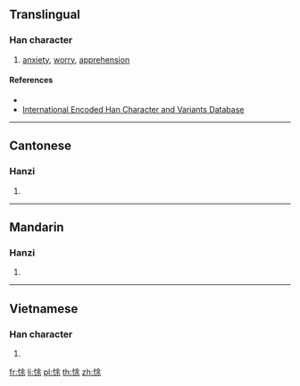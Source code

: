 {{character info/new}}
==Translingual==

===Han character===
{{Han char|rn=61|rad=心|as=07|sn=10|four=98094|canj=POMD|ids=⿰忄余}}

# [[anxiety]], [[worry]], [[apprehension]]

====References====
* {{Han ref|kx=0386.300|dkj=10633|dj=0719.030|hdz=42306.030|uh=6087|ud=24711|bh=D1AC|bd=53676}}
* [http://chardb.iis.sinica.edu.tw/char/11424 International Encoded Han Character and Variants Database]

----

==Cantonese==

===Hanzi===
{{yue-hanzi|jyut=[[tou4]]|y=tou4}}

# {{defn|lang=yue|sort=心07}}

----

==Mandarin==

===Hanzi===
{{cmn-hanzi|pin=[[tú]] ([[tu2]]), [[yú]] ([[yu2]])|wg=t'u<sup>2</sup>, yü<sup>2</sup>}}

# {{defn|lang=cmn|sort=心07}}

----

==Vietnamese==

===Han character===
{{vi-readings|rs=心07|hanviet=dơ}}

# {{defn|lang=vi|sort=心07}}

[[fr:悇]]
[[li:悇]]
[[pl:悇]]
[[th:悇]]
[[zh:悇]]